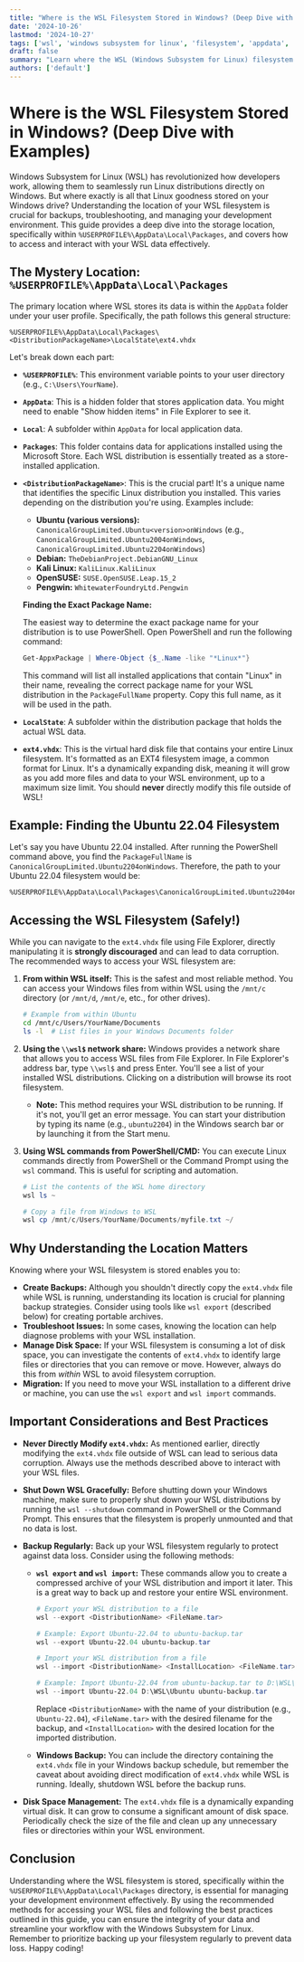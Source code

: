 ```yaml
---
title: "Where is the WSL Filesystem Stored in Windows? (Deep Dive with Examples)"
date: '2024-10-26'
lastmod: '2024-10-27'
tags: ['wsl', 'windows subsystem for linux', 'filesystem', 'appdata', 'linux', 'windows', 'ubuntu', 'debian', 'kali', 'hyper-v']
draft: false
summary: "Learn where the WSL (Windows Subsystem for Linux) filesystem is stored on your Windows machine.  This guide explores the location within %USERPROFILE%AppDataLocalPackages, explains the structure, and covers how to access and manage your WSL data safely.  Includes examples for various Linux distributions like Ubuntu, Debian, and Kali."
authors: ['default']
---
```


# Where is the WSL Filesystem Stored in Windows? (Deep Dive with Examples)

Windows Subsystem for Linux (WSL) has revolutionized how developers work, allowing them to seamlessly run Linux distributions directly on Windows.  But where exactly is all that Linux goodness stored on your Windows drive?  Understanding the location of your WSL filesystem is crucial for backups, troubleshooting, and managing your development environment. This guide provides a deep dive into the storage location, specifically within `%USERPROFILE%\AppData\Local\Packages`, and covers how to access and interact with your WSL data effectively.

## The Mystery Location: `%USERPROFILE%\AppData\Local\Packages`

The primary location where WSL stores its data is within the `AppData` folder under your user profile.  Specifically, the path follows this general structure:

```
%USERPROFILE%\AppData\Local\Packages\<DistributionPackageName>\LocalState\ext4.vhdx
```

Let's break down each part:

*   **`%USERPROFILE%`**: This environment variable points to your user directory (e.g., `C:\Users\YourName`).
*   **`AppData`**:  This is a hidden folder that stores application data.  You might need to enable "Show hidden items" in File Explorer to see it.
*   **`Local`**:  A subfolder within `AppData` for local application data.
*   **`Packages`**: This folder contains data for applications installed using the Microsoft Store.  Each WSL distribution is essentially treated as a store-installed application.
*   **`<DistributionPackageName>`**:  This is the crucial part!  It's a unique name that identifies the specific Linux distribution you installed.  This varies depending on the distribution you're using.  Examples include:

    *   **Ubuntu (various versions):** `CanonicalGroupLimited.Ubuntu<version>onWindows` (e.g., `CanonicalGroupLimited.Ubuntu2004onWindows`, `CanonicalGroupLimited.Ubuntu2204onWindows`)
    *   **Debian:** `TheDebianProject.DebianGNU_Linux`
    *   **Kali Linux:** `KaliLinux.KaliLinux`
    *   **OpenSUSE:** `SUSE.OpenSUSE.Leap.15_2`
    *   **Pengwin:** `WhitewaterFoundryLtd.Pengwin`

    **Finding the Exact Package Name:**

    The easiest way to determine the exact package name for your distribution is to use PowerShell. Open PowerShell and run the following command:

    ```powershell
    Get-AppxPackage | Where-Object {$_.Name -like "*Linux*"}
    ```

    This command will list all installed applications that contain "Linux" in their name, revealing the correct package name for your WSL distribution in the `PackageFullName` property.  Copy this full name, as it will be used in the path.

*   **`LocalState`**: A subfolder within the distribution package that holds the actual WSL data.
*   **`ext4.vhdx`**: This is the virtual hard disk file that contains your entire Linux filesystem. It's formatted as an EXT4 filesystem image, a common format for Linux.  It's a dynamically expanding disk, meaning it will grow as you add more files and data to your WSL environment, up to a maximum size limit.  You should **never** directly modify this file outside of WSL!

## Example: Finding the Ubuntu 22.04 Filesystem

Let's say you have Ubuntu 22.04 installed.  After running the PowerShell command above, you find the `PackageFullName` is `CanonicalGroupLimited.Ubuntu2204onWindows`.  Therefore, the path to your Ubuntu 22.04 filesystem would be:

```
%USERPROFILE%\AppData\Local\Packages\CanonicalGroupLimited.Ubuntu2204onWindows\LocalState\ext4.vhdx
```

## Accessing the WSL Filesystem (Safely!)

While you can navigate to the `ext4.vhdx` file using File Explorer, directly manipulating it is **strongly discouraged** and can lead to data corruption.  The recommended ways to access your WSL filesystem are:

1.  **From within WSL itself:** This is the safest and most reliable method.  You can access your Windows files from within WSL using the `/mnt/c` directory (or `/mnt/d`, `/mnt/e`, etc., for other drives).

    ```bash
    # Example from within Ubuntu
    cd /mnt/c/Users/YourName/Documents
    ls -l  # List files in your Windows Documents folder
    ```

2.  **Using the `\\wsl$` network share:**  Windows provides a network share that allows you to access WSL files from File Explorer.  In File Explorer's address bar, type `\\wsl$` and press Enter.  You'll see a list of your installed WSL distributions.  Clicking on a distribution will browse its root filesystem.

    *   **Note:** This method requires your WSL distribution to be running. If it's not, you'll get an error message. You can start your distribution by typing its name (e.g., `ubuntu2204`) in the Windows search bar or by launching it from the Start menu.

3.  **Using WSL commands from PowerShell/CMD:** You can execute Linux commands directly from PowerShell or the Command Prompt using the `wsl` command. This is useful for scripting and automation.

    ```powershell
    # List the contents of the WSL home directory
    wsl ls ~
    ```

    ```powershell
    # Copy a file from Windows to WSL
    wsl cp /mnt/c/Users/YourName/Documents/myfile.txt ~/
    ```

## Why Understanding the Location Matters

Knowing where your WSL filesystem is stored enables you to:

*   **Create Backups:**  Although you shouldn't directly copy the `ext4.vhdx` file while WSL is running, understanding its location is crucial for planning backup strategies. Consider using tools like `wsl export` (described below) for creating portable archives.
*   **Troubleshoot Issues:**  In some cases, knowing the location can help diagnose problems with your WSL installation.
*   **Manage Disk Space:** If your WSL filesystem is consuming a lot of disk space, you can investigate the contents of `ext4.vhdx` to identify large files or directories that you can remove or move.  However, always do this from *within* WSL to avoid filesystem corruption.
*   **Migration:**  If you need to move your WSL installation to a different drive or machine, you can use the `wsl export` and `wsl import` commands.

## Important Considerations and Best Practices

*   **Never Directly Modify `ext4.vhdx`:**  As mentioned earlier, directly modifying the `ext4.vhdx` file outside of WSL can lead to serious data corruption.  Always use the methods described above to interact with your WSL files.
*   **Shut Down WSL Gracefully:**  Before shutting down your Windows machine, make sure to properly shut down your WSL distributions by running the `wsl --shutdown` command in PowerShell or the Command Prompt. This ensures that the filesystem is properly unmounted and that no data is lost.
*   **Backup Regularly:**  Back up your WSL filesystem regularly to protect against data loss. Consider using the following methods:

    *   **`wsl export` and `wsl import`:** These commands allow you to create a compressed archive of your WSL distribution and import it later. This is a great way to back up and restore your entire WSL environment.

        ```powershell
        # Export your WSL distribution to a file
        wsl --export <DistributionName> <FileName.tar>

        # Example: Export Ubuntu-22.04 to ubuntu-backup.tar
        wsl --export Ubuntu-22.04 ubuntu-backup.tar

        # Import your WSL distribution from a file
        wsl --import <DistributionName> <InstallLocation> <FileName.tar>

        # Example: Import Ubuntu-22.04 from ubuntu-backup.tar to D:\WSL\Ubuntu
        wsl --import Ubuntu-22.04 D:\WSL\Ubuntu ubuntu-backup.tar
        ```

        Replace `<DistributionName>` with the name of your distribution (e.g., `Ubuntu-22.04`), `<FileName.tar>` with the desired filename for the backup, and `<InstallLocation>` with the desired location for the imported distribution.

    *   **Windows Backup:**  You can include the directory containing the `ext4.vhdx` file in your Windows backup schedule, but remember the caveat about avoiding direct modification of `ext4.vhdx` while WSL is running.  Ideally, shutdown WSL before the backup runs.

*   **Disk Space Management:** The `ext4.vhdx` file is a dynamically expanding virtual disk. It can grow to consume a significant amount of disk space.  Periodically check the size of the file and clean up any unnecessary files or directories within your WSL environment.

## Conclusion

Understanding where the WSL filesystem is stored, specifically within the `%USERPROFILE%\AppData\Local\Packages` directory, is essential for managing your development environment effectively. By using the recommended methods for accessing your WSL files and following the best practices outlined in this guide, you can ensure the integrity of your data and streamline your workflow with the Windows Subsystem for Linux. Remember to prioritize backing up your filesystem regularly to prevent data loss. Happy coding!